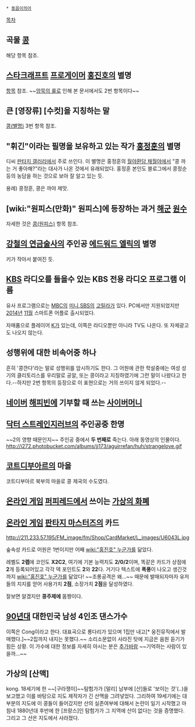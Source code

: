  * [[동음이의어]]

[[목차]]
== 곡물 [[콩]] ==
해당 항목 참조.

== [[스타크래프트]] [[프로게이머]] [[홍진호]]의 별명 ==
[[콩(별명)#s-2|항목]] 참조. ~~[[암묵의 룰]]로 인해 본 문서에서도 2번 항목이다~~

== 큰 [영장류] [수컷]을 지칭하는 말 ==
[[콩(별명)]] 3번 항목 참조.

== "휘긴"이라는 필명을 보유하고 있는 작가 [[홍정훈]]의 별명 ==
디씨 [[판타지 갤러리]]에서 주로 쓰인다. 이 별명은 홍정훈의 [[월야환담 채월야]]에서 "콩 까는 거 좋아해?"라는 대사가 나온 것에서 유래되었다. 홍정훈 본인도 블로그에서 콩정순 등의 농담을 하는 것으로 보아 잘 알고 있는 듯.

용례) 콩정훈, 콩은 까야 제맛.

== [wiki:"원피스(만화)" 원피스]에 등장하는 과거 [[해군]] [[원수]] ==
자세한 것은 [[콩(원피스)]] 항목 참조.

== [[강철의 연금술사]]의 주인공 [[에드워드 엘릭]]의 별명 ==
키가 작아서 붙여진 듯.

== [[KBS]] 라디오를 들을수 있는 KBS 전용 라디오 프로그램 이름 ==
유사 프로그램으로는 [[MBC]]의 [[미니]],[[SBS]]의 [[고릴라]]가 있다. PC에서만 지원되었지만 [[2014년]] [[11월]] 스마트폰 어플로 출시되었다.

자매품으로 플레이어 [[K]]가 있는데, 이쪽은 라디오뿐만 아니라 TV도 나온다. 또 자체광고도 나오지 않는다.

== 성행위에 대한 비속어중 하나 ==
흔히 '콩깐다'라는 말로 성행위를 암시하기도 한다. 그 어원에 관한 학설중에는 여성 성기의 클리토리스를 우리말로 공알, 또는 콩이라고 지칭하였기에 그런 말이 나왔다고 한다.--하지만 2번 항목의 등장으로 이 표현으로는 거의 쓰이지 않게 되었다.--

== [[네이버]] [[해피빈]]에 기부할 때 쓰는 [[사이버머니]] ==

== [[닥터 스트레인지러브]]의 주인공중 한명 ==
~~2의 영향 때문인지~~ 주인공 중에서 '''두 번째로''' 죽는다. 아래 동영상의 인물이다.
http://i272.photobucket.com/albums/jj173/aguirrefan/huh/strangelove.gif

== [[코트디부아르]]의 마을 ==
코트디부아르 북부의 마을로 콩 제국의 수도였다.

== [[온라인 게임]] [[퍼피레드]]에서 쓰이는 [[가상의 화폐]] ==

== [[온라인 게임]] [[판타지 마스터즈]]의 카드 ==
http://211.233.57.195/FM_image/fm/Shop/CardMarket/L_images/U6043L.jpg

숲속성 카드로 어원은 1번이지만 어째 [[wiki:"홍진호" 누군가]]를 닮았다. 

레벨도 '''2렙'''에 코인도 '''X2C2''', 여기에 기본 능력치도 '''2/0/2'''이며, 똑같은 카드가 상점에 '''2'''개 등록되어있고 각각 덱 포인트도 '''2'''와 '''22'''다. 거기다 텍스트에 '''폭풍'''이 나오고 생긴것까지 [[wiki:"홍진호" 누군가]]를 닮았다! ~~조롱공격은 왜...~~ 때문에 발매되자마자 유저들의 지지를 얻어 사용가치 '''2점''', 소장가치 '''2점'''을 달성하였다.

잘보면 알겠지만 '''콩주제에''' 몸짱이다.

== [[90년대]] 대한민국 남성 4인조 댄스가수 ==

{{{#!html
<iframe width="420" height="315" src="//www.youtube.com/embed/_Pm3p7IiYLY" frameborder="0" allowfullscreen></iframe>
}}}

이쪽은 Cong이라고 한다. 대표곡으로 롱다리가 있으며 1집만 내고[* 웅진뮤직에서 발매했다.]~~2집까지 내지는 못했다.~~ 소리소문없이 사라진 탓에 지금은 음원 듣기가 힘든 상황.
이 가수에 대한 정보를 자세히 아시는 분은 [[추가바람]] ~~기억하는 사람이 있을까...~~
== 가상의 [산맥] ==
kong.
18세기에 한 ~~[구라쟁이]~~탐험가가 [말리] 남부에 [산]들로 '보이는 것'(..)을 보고했고 이를 바탕으로 지도 제작자가 긴 산맥을 그려넣었다. 그리하여 19세기에는 대부분의 지도에 이 콩들이 들어갔지만 산의 실존여부에 대해서 논란이 일기 시작했고 마침내 1880년대 후반에 한 [프랑스]인 탐험가가 그 지역에 산이 없다는 것을 증명했다. 그리고 그 산은 지도에서 사라졌다.
